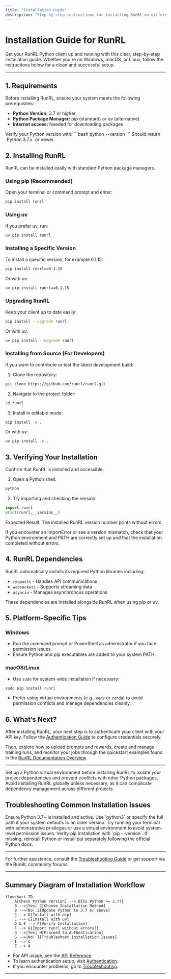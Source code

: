 ```yaml
---
title: "Installation Guide"
description: "Step-by-step instructions for installing RunRL on different platforms. Follow clear directions to perform a clean setup on your chosen system."
---
```


# Installation Guide for RunRL

Get your RunRL Python client up and running with this clear, step-by-step installation guide. Whether you're on Windows, macOS, or Linux, follow the instructions below for a clean and successful setup.

---

## 1. Requirements

Before installing RunRL, ensure your system meets the following prerequisites:

- **Python Version:** 3.7 or higher
- **Python Package Manager:** pip (standard) or uv (alternative)
- **Internet access:** Needed for downloading packages

<Check>
Verify your Python version with:
```bash
python --version
```
Should return `Python 3.7.x` or newer.
</Check>


## 2. Installing RunRL

RunRL can be installed easily with standard Python package managers.

### Using pip (Recommended)

Open your terminal or command prompt and enter:

```bash
pip install runrl
```

### Using uv

If you prefer uv, run:

```bash
uv pip install runrl
```

### Installing a Specific Version

To install a specific version, for example 0.1.15:

```bash
pip install runrl==0.1.15
```

Or with uv:

```bash
uv pip install runrl==0.1.15
```

### Upgrading RunRL

Keep your client up to date easily:

```bash
pip install --upgrade runrl
```

Or with uv:

```bash
uv pip install --upgrade runrl
```

### Installing from Source (For Developers)

If you want to contribute or test the latest development build:

1. Clone the repository:

```bash
git clone https://github.com/runrl/runrl.git
```
2. Navigate to the project folder:

```bash
cd runrl
```
3. Install in editable mode:

```bash
pip install -e .
```

Or with uv:

```bash
uv pip install -e .
```


## 3. Verifying Your Installation

Confirm that RunRL is installed and accessible:

1. Open a Python shell:

```bash
python
```
2. Try importing and checking the version:

```python
import runrl
print(runrl.__version__)
```

Expected Result: The installed RunRL version number prints without errors.

<Warning>
If you encounter an ImportError or see a version mismatch, check that your Python environment and PATH are correctly set up and that the installation completed without errors.
</Warning>

## 4. RunRL Dependencies

RunRL automatically installs its required Python libraries including:

- `requests` - Handles API communications
- `websockets` - Supports streaming data
- `asyncio` - Manages asynchronous operations

These dependencies are installed alongside RunRL when using pip or uv.

## 5. Platform-Specific Tips

### Windows

- Run the command prompt or PowerShell as administrator if you face permission issues.
- Ensure Python and pip executables are added to your system PATH.

### macOS/Linux

- Use `sudo` for system-wide installation if necessary:

```bash
sudo pip install runrl
```

- Prefer using virtual environments (e.g., `venv` or `conda`) to avoid permission conflicts and manage dependencies cleanly.

## 6. What’s Next?

After installing RunRL, your next step is to authenticate your client with your API key. Follow the [Authentication Guide](/docs/authentication) to configure credentials securely.

Then, explore how to upload prompts and rewards, create and manage training runs, and monitor your jobs through the quickstart examples found in the [RunRL Documentation Overview](/docs).

---

<Tip>
Set up a Python virtual environment before installing RunRL to isolate your project dependencies and prevent conflicts with other Python packages.
</Tip>

<Warning>
Avoid installing RunRL globally unless necessary, as it can complicate dependency management across different projects.
</Warning>

## Troubleshooting Common Installation Issues

<AccordionGroup title="Troubleshooting Installation Problems">
<Accordion title="Python Version Errors">
Ensure Python 3.7+ is installed and active. Use `python3` or specify the full path if your system defaults to an older version.
</Accordion>
<Accordion title="Permission Denied or Access Errors">
Try running your terminal with administrative privileges or use a virtual environment to avoid system-level permission issues.
</Accordion>
<Accordion title="pip Not Found">
Verify pip installation with `pip --version`. If missing, reinstall Python or install pip separately following the official Python docs.
</Accordion>
</AccordionGroup>

---

For further assistance, consult the [Troubleshooting Guide](/docs/troubleshooting) or get support via the RunRL community forums.


---

## Summary Diagram of Installation Workflow

```mermaid
flowchart TD
    A[Check Python Version] --> B{Is Python >= 3.7?}
    B -->|Yes| C[Choose Installation Method]
    B -->|No| Z[Update Python to 3.7 or above]
    C --> D[Install with pip]
    C --> E[Install with uv]
    D & E --> F[Verify Installation]
    F --> G{Import runrl without errors?}
    G -->|Yes| H[Proceed to Authentication]
    G -->|No| I[Troubleshoot Installation Issues]
    I --> C
    Z --> A
```

- For API usage, see the [API Reference](/docs/api-reference).
- To learn authentication setup, visit [Authentication](/docs/authentication).
- If you encounter problems, go to [Troubleshooting](/docs/troubleshooting).

---